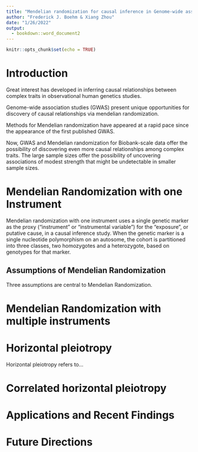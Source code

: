 ```yaml
---
title: "Mendelian randomization for causal inference in Genome-wide association studies"
author: "Frederick J. Boehm & Xiang Zhou"
date: "1/26/2022"
output: 
  - bookdown::word_document2
---
```


```r
knitr::opts_chunk$set(echo = TRUE)
```

# Introduction

Great interest has developed in inferring causal relationships between complex 
traits in observational human genetics studies. 

Genome-wide association studies (GWAS) present unique opportunities for 
discovery of causal relationships via mendelian randomization.

Methods for Mendelian randomization have appeared at a rapid pace since the 
appearance of the first published GWAS. 

Now, GWAS and Mendelian randomization for Biobank-scale data offer the possibility
of discovering even more causal relationships among complex traits. The large
sample sizes offer the possibility of uncovering associations of modest strength 
that might be undetectable in smaller sample sizes. 




# Mendelian Randomization with one Instrument

Mendelian randomization with one instrument uses a single genetic marker 
as the proxy ("instrument" or "instrumental variable") for the "exposure", or 
putative cause, in a causal inference study. When the genetic marker is a single
nucleotide polymorphism on an autosome, the cohort is partitioned into three 
classes, two homozygotes and a heterozygote, based on genotypes for that marker.



## Assumptions of Mendelian Randomization

Three assumptions are central to Mendelian Randomization.



# Mendelian Randomization with multiple instruments




# Horizontal pleiotropy

Horizontal pleiotropy refers to...




# Correlated horizontal pleiotropy

# Applications and Recent Findings


# Future Directions
